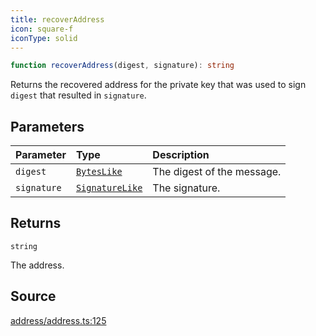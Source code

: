```yaml
---
title: recoverAddress
icon: square-f
iconType: solid
---
```


```ts
function recoverAddress(digest, signature): string
```

Returns the recovered address for the private key that was used to sign `digest` that resulted in `signature`.

## Parameters

| Parameter | Type | Description |
| :------ | :------ | :------ |
| `digest` | [`BytesLike`](/sdk/content/type-aliases/BytesLike) | The digest of the message. |
| `signature` | [`SignatureLike`](/sdk/content/type-aliases/SignatureLike) | The signature. |

## Returns

`string`

The address.

## Source

[address/address.ts:125](https://github.com/dominant-strategies/quais.js/blob/645041739db20c79ffe7730b79d42c9644eae500/src/address/address.ts#L125)
